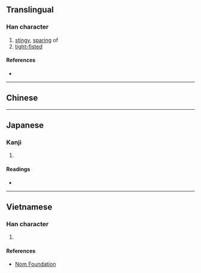 {{character info/new}}
==Translingual==

===Han character===
{{Han char|rn=61|rad=心|as=06|sn=9|four=|canj=PKKI|ids=⿰忄𠫤}}

# [[stingy]], [[sparing]] of
# [[tight-fisted]]

====References====
* {{Han ref|kx=0384.320|dkj=10576|dj=0715.150|hdz=42297.030|uh=6061|ud=24673}}

----

==Chinese==
{{zh-see|吝|v}}
----

==Japanese==

===Kanji===
{{ja-kanji|grade=|rs=心06}}

# {{defn|lang=ja|sort=心06}}

====Readings====
* {{ja-readings|on=[[りん]] (rin)|kun=[[おしむ]] (oshimu), [[やぶさか]] (yabusaka)}}

----

==Vietnamese==

===Han character===
{{vi-readings|rs=心06|hanviet=lận}}

# {{defn|lang=vi|sort=心06}}

====References====
* [http://nomfoundation.org/common/nom_details.php?codepoint=6061 Nom Foundation]